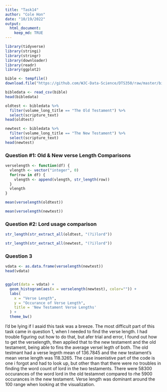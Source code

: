 ```yaml
---
title: "Task14"
author: "Cole Hon"
date: "10/19/2022"
output:
  html_document:
    keep_md: TRUE
---
```


```r
library(tidyverse)
library(stringi)
library(stringr)
library(downloader)
library(readr)
library(ggplot2)
```


```r
bible <- tempfile()
download.file("https://github.com/WJC-Data-Science/DTS350/raw/master/bible.csv",bible, mode="wb")

bibledata <- read_csv(bible)
head(bibledata)
```




```r
oldtest <- bibledata %>%
  filter(volume_long_title == "The Old Testament") %>%
  select(scripture_text)
head(oldtest)

newtest <- bibledata %>%
  filter(volume_long_title == "The New Testament") %>%
  select(scripture_text)
head(newtest)
```


### Question #1: Old & New verse Length Comparisons
```r
verselength <- function(df) {
  vlength <- vector("integer", 0)
  for(row in df) {
    vlength <- append(vlength, str_length(row))
  }
  vlength
}

mean(verselength(oldtest))

mean(verselength(newtest))


```


### Question #2: Lord usage comparison
```r
str_length(str_extract_all(oldtest, "(?i)lord"))

str_length(str_extract_all(newtest, "(?i)lord"))
```



### Question 3
```r

vdata <- as.data.frame(verselength(newtest))
head(vdata)


ggplot(data = vdata) +
  geom_histogram(aes(x = verselength(newtest), color="")) +
  labs(
    x = "Verse Length",
    y = "Occurance of Verse Length",
    title = 'New Testament Verse Lengths'
  ) +
  theme_bw()

```

I'd be lying if I asaid this task was a breeze. The most difficult part of this task came in question 1, when I needed to find the verse length. I had trouble figuring out how to do that, but afer trial and error, I found out how to get the verselength, then applied that to the new testament and the old testament, being able to fins the average versel legth of both. The old testmant had a verse legnth mean of 136.7845 and the new testament's mean verse length was 118.3265. The case insenistive part of the code is one i forgot and had to look up, but other than that there were no troubles in finding the word count of lord in the two testaments. There were 58300 occurances of the word lord in the old testamnet compared to rhe 5900 occurances in the new testament. Verse length was dominant around the 100 range when looking at the visualization. 




